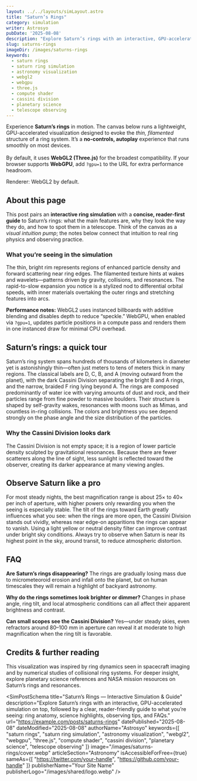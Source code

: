 ```yaml
---
layout: ../../layouts/simLayout.astro
title: "Saturn’s Rings"
category: simulation
writer: Astrosyo
pubDate: '2025-08-08'
description: "Explore Saturn’s rings with an interactive, GPU-accelerated simulation on top, followed by a clear, reader-friendly guide to what you’re seeing: ring anatomy, science highlights, observing tips, and FAQs."
slug: saturns-rings
imageDir: /images/saturns-rings
keywords:
  - saturn rings
  - saturn ring simulation
  - astronomy visualization
  - webgl2
  - webgpu
  - three.js
  - compute shader
  - cassini division
  - planetary science
  - telescope observing
---
```



<div class="sim-container centered_flex">
  <p class="Tool-Explanation">
    Experience <strong>Saturn’s rings</strong> in motion. The canvas below runs a lightweight, GPU-accelerated visualization designed to evoke the <em>thin, filamented</em> structure of a ring system. It’s a <strong>no-controls, autoplay</strong> experience that runs smoothly on most devices.
    <br /><br />
    By default, it uses <strong>WebGL2 (Three.js)</strong> for the broadest compatibility. If your browser supports <strong>WebGPU</strong>, add <code>?gpu=1</code> to the URL for extra performance headroom.
  </p>

  <div class="sim-stage" aria-label="Saturn ring simulation canvas">
    <SimCanvas slug="saturns-rings" />
  </div>

  <figcaption class="sim-caption">
    <span>Renderer: WebGL2 by default.</span>
  </figcaption>
</div>

<div class="sim-article">

  <h2 id="about-this-page">About this page</h2>
  <p>
    This post pairs an <strong>interactive ring simulation</strong> with a <strong>concise, reader-first guide</strong> to Saturn’s rings: what the main features are, why they look the way they do, and how to spot them in a telescope. Think of the canvas as a <em>visual intuition pump</em>; the notes below connect that intuition to real ring physics and observing practice.
  </p>

  <h3 id="what-youre-seeing">What you’re seeing in the simulation</h3>
  <p>
    The thin, bright rim represents regions of enhanced particle density and forward scattering near ring edges. The filamented texture hints at wakes and wavelets—patterns driven by gravity, collisions, and resonances. The rapid-to-slow expansion you notice is a stylized nod to differential orbital speeds, with inner materials overtaking the outer rings and stretching features into arcs.
  </p>

  <aside class="note">
    <strong>Performance notes:</strong> WebGL2 uses instanced billboards with additive blending and disables depth to reduce “speckle.” WebGPU, when enabled via <code>?gpu=1</code>, updates particle positions in a compute pass and renders them in one instanced draw for minimal CPU overhead.
  </aside>

  <h2 id="saturns-rings-quick-tour">Saturn’s rings: a quick tour</h2>
  <p>
    Saturn’s ring system spans hundreds of thousands of kilometers in diameter yet is astonishingly thin—often just meters to tens of meters thick in many regions. The classical labels are D, C, B, and A (moving outward from the planet), with the dark Cassini Division separating the bright B and A rings, and the narrow, braided F ring lying beyond A. The rings are composed predominantly of water ice with varying amounts of dust and rock, and their particles range from fine powder to massive boulders. Their structure is shaped by self-gravity wakes, resonances with moons such as Mimas, and countless in-ring collisions. The colors and brightness you see depend strongly on the phase angle and the size distribution of the particles.
  </p>

  <h3 id="why-the-cassini-division-looks-dark">Why the Cassini Division looks dark</h3>
  <p>
    The Cassini Division is not empty space; it is a region of lower particle density sculpted by gravitational resonances. Because there are fewer scatterers along the line of sight, less sunlight is reflected toward the observer, creating its darker appearance at many viewing angles.
  </p>

  <h2 id="observe-saturn-like-a-pro">Observe Saturn like a pro</h2>
  <p>
    For most steady nights, the best magnification range is about 25× to 40× per inch of aperture, with higher powers only rewarding you when the seeing is especially stable. The tilt of the rings toward Earth greatly influences what you see: when the rings are more open, the Cassini Division stands out vividly, whereas near edge-on apparitions the rings can appear to vanish. Using a light yellow or neutral density filter can improve contrast under bright sky conditions. Always try to observe when Saturn is near its highest point in the sky, around transit, to reduce atmospheric distortion.
  </p>

  <h2 id="faq">FAQ</h2>
  <p>
    <strong>Are Saturn’s rings disappearing?</strong> The rings are gradually losing mass due to micrometeoroid erosion and infall onto the planet, but on human timescales they will remain a highlight of backyard astronomy.
  </p>
  <p>
    <strong>Why do the rings sometimes look brighter or dimmer?</strong> Changes in phase angle, ring tilt, and local atmospheric conditions can all affect their apparent brightness and contrast.
  </p>
  <p>
    <strong>Can small scopes see the Cassini Division?</strong> Yes—under steady skies, even refractors around 80–100&nbsp;mm in aperture can reveal it at moderate to high magnification when the ring tilt is favorable.
  </p>

  <h2 id="credits-further-reading">Credits & further reading</h2>
  <p>
    This visualization was inspired by ring dynamics seen in spacecraft imaging and by numerical studies of collisional ring systems. For deeper insight, explore planetary science references and NASA mission resources on Saturn’s rings and resonances.
  </p>

</div>

<SimPostSchema
  title="Saturn’s Rings — Interactive Simulation & Guide"
  description="Explore Saturn’s rings with an interactive, GPU-accelerated simulation on top, followed by a clear, reader-friendly guide to what you’re seeing: ring anatomy, science highlights, observing tips, and FAQs."
  url="https://example.com/posts/saturns-rings"
  datePublished="2025-08-08"
  dateModified="2025-08-08"
  authorName="Astrosyo"
  keywords={[
    "saturn rings",
    "saturn ring simulation",
    "astronomy visualization",
    "webgl2",
    "webgpu",
    "three.js",
    "compute shader",
    "cassini division",
    "planetary science",
    "telescope observing"
  ]}
  image="/images/saturns-rings/cover.webp"
  articleSection="Astronomy"
  isAccessibleForFree={true}
  sameAs={[
    "https://twitter.com/your-handle",
    "https://github.com/your-handle"
  ]}
  publisherName="Your Site Name"
  publisherLogo="/images/shared/logo.webp"
/>